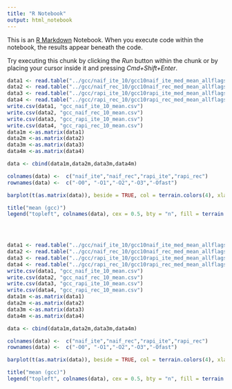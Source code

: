 ```yaml
---
title: "R Notebook"
output: html_notebook
---
```


This is an [R Markdown](http://rmarkdown.rstudio.com) Notebook. When you execute code within the notebook, the results appear beneath the code. 

Try executing this chunk by clicking the *Run* button within the chunk or by placing your cursor inside it and pressing *Cmd+Shift+Enter*. 

```r
data1 <- read.table("../gcc/naif_ite_10/gcc10naif_ite_med_mean_allflags.txt")
data2 <- read.table("../gcc/naif_rec_10/gcc10naif_rec_med_mean_allflags.txt")
data3 <- read.table("../gcc/rapi_ite_10/gcc10rapi_ite_med_mean_allflags.txt")
data4 <- read.table("../gcc/rapi_rec_10/gcc10rapi_rec_med_mean_allflags.txt")
write.csv(data1, "gcc_naif_ite_10_mean.csv")
write.csv(data2, "gcc_naif_rec_10_mean.csv")
write.csv(data3, "gcc_rapi_ite_10_mean.csv")
write.csv(data4, "gcc_rapi_rec_10_mean.csv")
data1m <-as.matrix(data1)
data2m <-as.matrix(data2)
data3m <-as.matrix(data3)
data4m <-as.matrix(data4)

data <- cbind(data1m,data2m,data3m,data4m)

```


```r
colnames(data) <-  c("naif_ite","naif_rec","rapi_ite","rapi_rec")
rownames(data) <-  c("-O0", "-O1","-O2","-O3","-Ofast")
```

```r


barplot(t(as.matrix(data)), beside = TRUE, col = terrain.colors(4), xlab = "Flags", ylab = "mean(ns)", ylim =c(0,90)) 

title("mean (gcc)")
legend("topleft", colnames(data), cex = 0.5, bty = "n", fill = terrain.colors(4))


 
```

```r
data1 <- read.table("../gcc/naif_ite_10/gcc10naif_ite_med_mean_allflags.txt")
data2 <- read.table("../gcc/naif_rec_10/gcc10naif_rec_med_mean_allflags.txt")
data3 <- read.table("../gcc/rapi_ite_10/gcc10rapi_ite_med_mean_allflags.txt")
data4 <- read.table("../gcc/rapi_rec_10/gcc10rapi_rec_med_mean_allflags.txt")
write.csv(data1, "gcc_naif_ite_10_mean.csv")
write.csv(data2, "gcc_naif_rec_10_mean.csv")
write.csv(data3, "gcc_rapi_ite_10_mean.csv")
write.csv(data4, "gcc_rapi_rec_10_mean.csv")
data1m <-as.matrix(data1)
data2m <-as.matrix(data2)
data3m <-as.matrix(data3)
data4m <-as.matrix(data4)

data <- cbind(data1m,data2m,data3m,data4m)

```


```r
colnames(data) <-  c("naif_ite","naif_rec","rapi_ite","rapi_rec")
rownames(data) <-  c("-O0", "-O1","-O2","-O3","-Ofast")
```

```r


barplot(t(as.matrix(data)), beside = TRUE, col = terrain.colors(4), xlab = "Flags", ylab = "mean(ns)", ylim =c(0,90)) 

title("mean (gcc)")
legend("topleft", colnames(data), cex = 0.5, bty = "n", fill = terrain.colors(4))


 
```